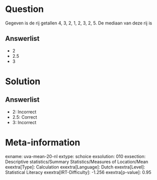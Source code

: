 Question
========

Gegeven is de rij getallen 4, 3, 2, 1, 2, 3, 2, 5. De mediaan van deze
rij is

Answerlist
----------

* 2
* 2.5
* 3

Solution
========

Answerlist
----------

* 2: Incorrect
* 2.5: Correct
* 3: Incorrect

Meta-information
================
exname: uva-mean-20-nl
extype: schoice
exsolution: 010
exsection: Descriptive statistics/Summary Statistics/Measures of Location/Mean
exextra[Type]: Calculation
exextra[Language]: Dutch
exextra[Level]: Statistical Literacy
exextra[IRT-Difficulty]: -1.256
exextra[p-value]: 0.95
